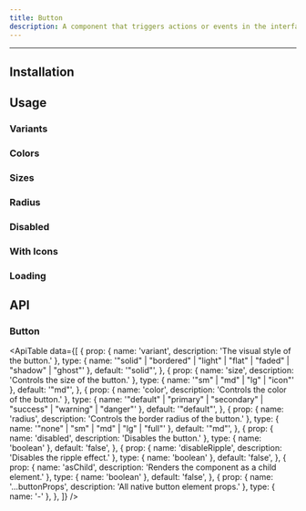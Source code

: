```yaml
---
title: Button
description: A component that triggers actions or events in the interface.
---
```



<ComponentLinks name="Button" />

---

## Installation

<PackageManagers packageName="button" />

## Usage

<CodeDemo code={ButtonDemos.usage} />

### Variants

<CodeDemo code={ButtonDemos.variants} />

### Colors

<CodeDemo code={ButtonDemos.colors} />

### Sizes

<CodeDemo code={ButtonDemos.sizes} />

### Radius

<CodeDemo code={ButtonDemos.radius} />

### Disabled

<CodeDemo code={ButtonDemos.disabled} />

### With Icons

<CodeDemo code={ButtonDemos.withIcons} />

### Loading

<CodeDemo code={ButtonDemos.loading} />

## API

### Button

<ApiTable
  data={[
    {
      prop: { name: 'variant', description: 'The visual style of the button.' },
      type: { name: '"solid" | "bordered" | "light" | "flat" | "faded" | "shadow" | "ghost"' },
      default: '"solid"',
    },
    {
      prop: { name: 'size', description: 'Controls the size of the button.' },
      type: { name: '"sm" | "md" | "lg" | "icon"' },
      default: '"md"',
    },
    {
      prop: { name: 'color', description: 'Controls the color of the button.' },
      type: { name: '"default" | "primary" | "secondary" | "success" | "warning" | "danger"' },
      default: '"default"',
    },
    {
      prop: { name: 'radius', description: 'Controls the border radius of the button.' },
      type: { name: '"none" | "sm" | "md" | "lg" | "full"' },
      default: '"md"',
    },
    {
      prop: { name: 'disabled', description: 'Disables the button.' },
      type: { name: 'boolean' },
      default: 'false',
    },
    {
      prop: { name: 'disableRipple', description: 'Disables the ripple effect.' },
      type: { name: 'boolean' },
      default: 'false',
    },
    {
      prop: { name: 'asChild', description: 'Renders the component as a child element.' },
      type: { name: 'boolean' },
      default: 'false',
    },
    {
      prop: { name: '...buttonProps', description: 'All native button element props.' },
      type: { name: '-' },
    },
  ]}
/>